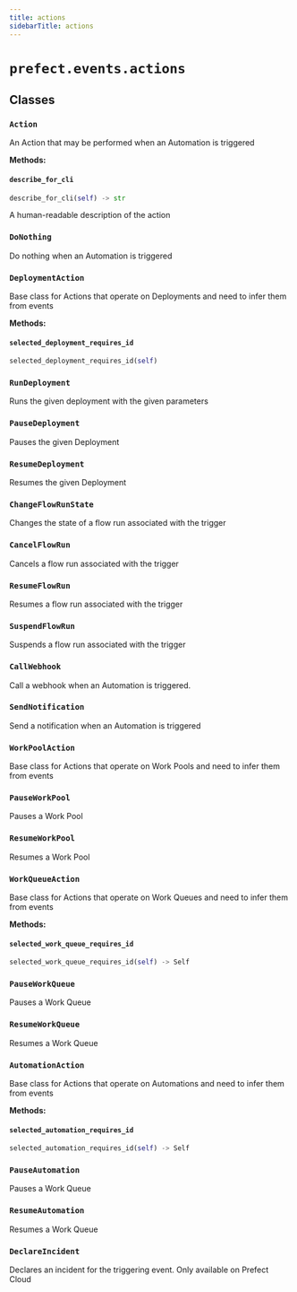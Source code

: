 ```yaml
---
title: actions
sidebarTitle: actions
---
```


# `prefect.events.actions`

## Classes

### `Action` <sup><a href="https://github.com/prefecthq/prefect/blob/main/src/prefect/events/actions.py#L12" target="_blank"><Icon icon="github" size="14" /></a></sup>


An Action that may be performed when an Automation is triggered


**Methods:**

#### `describe_for_cli` <sup><a href="https://github.com/prefecthq/prefect/blob/main/src/prefect/events/actions.py#L17" target="_blank"><Icon icon="github" size="14" /></a></sup>

```python
describe_for_cli(self) -> str
```

A human-readable description of the action


### `DoNothing` <sup><a href="https://github.com/prefecthq/prefect/blob/main/src/prefect/events/actions.py#L22" target="_blank"><Icon icon="github" size="14" /></a></sup>


Do nothing when an Automation is triggered


### `DeploymentAction` <sup><a href="https://github.com/prefecthq/prefect/blob/main/src/prefect/events/actions.py#L28" target="_blank"><Icon icon="github" size="14" /></a></sup>


Base class for Actions that operate on Deployments and need to infer them from
events


**Methods:**

#### `selected_deployment_requires_id` <sup><a href="https://github.com/prefecthq/prefect/blob/main/src/prefect/events/actions.py#L47" target="_blank"><Icon icon="github" size="14" /></a></sup>

```python
selected_deployment_requires_id(self)
```

### `RunDeployment` <sup><a href="https://github.com/prefecthq/prefect/blob/main/src/prefect/events/actions.py#L58" target="_blank"><Icon icon="github" size="14" /></a></sup>


Runs the given deployment with the given parameters


### `PauseDeployment` <sup><a href="https://github.com/prefecthq/prefect/blob/main/src/prefect/events/actions.py#L79" target="_blank"><Icon icon="github" size="14" /></a></sup>


Pauses the given Deployment


### `ResumeDeployment` <sup><a href="https://github.com/prefecthq/prefect/blob/main/src/prefect/events/actions.py#L85" target="_blank"><Icon icon="github" size="14" /></a></sup>


Resumes the given Deployment


### `ChangeFlowRunState` <sup><a href="https://github.com/prefecthq/prefect/blob/main/src/prefect/events/actions.py#L91" target="_blank"><Icon icon="github" size="14" /></a></sup>


Changes the state of a flow run associated with the trigger


### `CancelFlowRun` <sup><a href="https://github.com/prefecthq/prefect/blob/main/src/prefect/events/actions.py#L110" target="_blank"><Icon icon="github" size="14" /></a></sup>


Cancels a flow run associated with the trigger


### `ResumeFlowRun` <sup><a href="https://github.com/prefecthq/prefect/blob/main/src/prefect/events/actions.py#L116" target="_blank"><Icon icon="github" size="14" /></a></sup>


Resumes a flow run associated with the trigger


### `SuspendFlowRun` <sup><a href="https://github.com/prefecthq/prefect/blob/main/src/prefect/events/actions.py#L122" target="_blank"><Icon icon="github" size="14" /></a></sup>


Suspends a flow run associated with the trigger


### `CallWebhook` <sup><a href="https://github.com/prefecthq/prefect/blob/main/src/prefect/events/actions.py#L128" target="_blank"><Icon icon="github" size="14" /></a></sup>


Call a webhook when an Automation is triggered.


### `SendNotification` <sup><a href="https://github.com/prefecthq/prefect/blob/main/src/prefect/events/actions.py#L141" target="_blank"><Icon icon="github" size="14" /></a></sup>


Send a notification when an Automation is triggered


### `WorkPoolAction` <sup><a href="https://github.com/prefecthq/prefect/blob/main/src/prefect/events/actions.py#L152" target="_blank"><Icon icon="github" size="14" /></a></sup>


Base class for Actions that operate on Work Pools and need to infer them from
events


### `PauseWorkPool` <sup><a href="https://github.com/prefecthq/prefect/blob/main/src/prefect/events/actions.py#L172" target="_blank"><Icon icon="github" size="14" /></a></sup>


Pauses a Work Pool


### `ResumeWorkPool` <sup><a href="https://github.com/prefecthq/prefect/blob/main/src/prefect/events/actions.py#L178" target="_blank"><Icon icon="github" size="14" /></a></sup>


Resumes a Work Pool


### `WorkQueueAction` <sup><a href="https://github.com/prefecthq/prefect/blob/main/src/prefect/events/actions.py#L184" target="_blank"><Icon icon="github" size="14" /></a></sup>


Base class for Actions that operate on Work Queues and need to infer them from
events


**Methods:**

#### `selected_work_queue_requires_id` <sup><a href="https://github.com/prefecthq/prefect/blob/main/src/prefect/events/actions.py#L203" target="_blank"><Icon icon="github" size="14" /></a></sup>

```python
selected_work_queue_requires_id(self) -> Self
```

### `PauseWorkQueue` <sup><a href="https://github.com/prefecthq/prefect/blob/main/src/prefect/events/actions.py#L214" target="_blank"><Icon icon="github" size="14" /></a></sup>


Pauses a Work Queue


### `ResumeWorkQueue` <sup><a href="https://github.com/prefecthq/prefect/blob/main/src/prefect/events/actions.py#L220" target="_blank"><Icon icon="github" size="14" /></a></sup>


Resumes a Work Queue


### `AutomationAction` <sup><a href="https://github.com/prefecthq/prefect/blob/main/src/prefect/events/actions.py#L226" target="_blank"><Icon icon="github" size="14" /></a></sup>


Base class for Actions that operate on Automations and need to infer them from
events


**Methods:**

#### `selected_automation_requires_id` <sup><a href="https://github.com/prefecthq/prefect/blob/main/src/prefect/events/actions.py#L245" target="_blank"><Icon icon="github" size="14" /></a></sup>

```python
selected_automation_requires_id(self) -> Self
```

### `PauseAutomation` <sup><a href="https://github.com/prefecthq/prefect/blob/main/src/prefect/events/actions.py#L256" target="_blank"><Icon icon="github" size="14" /></a></sup>


Pauses a Work Queue


### `ResumeAutomation` <sup><a href="https://github.com/prefecthq/prefect/blob/main/src/prefect/events/actions.py#L262" target="_blank"><Icon icon="github" size="14" /></a></sup>


Resumes a Work Queue


### `DeclareIncident` <sup><a href="https://github.com/prefecthq/prefect/blob/main/src/prefect/events/actions.py#L268" target="_blank"><Icon icon="github" size="14" /></a></sup>


Declares an incident for the triggering event.  Only available on Prefect Cloud


